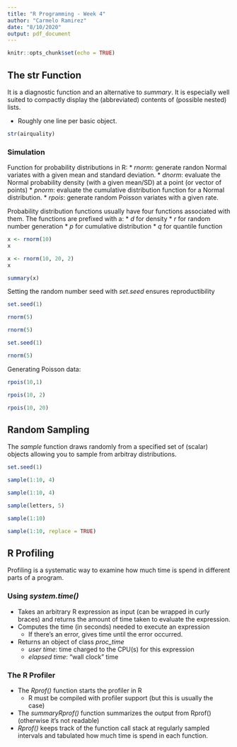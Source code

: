 ```yaml
---
title: "R Programming - Week 4"
author: "Carmelo Ramirez"
date: "8/10/2020"
output: pdf_document
---
```


```r
knitr::opts_chunk$set(echo = TRUE)
```

## The str Function

It is a diagnostic function and an alternative to _summary_. It is especially well suited to compactly display the (abbreviated) contents of (possible nested) lists.

* Roughly one line per basic object.

```R
str(airquality)
```

### Simulation

Function for probability distributions in R:
* _rnorm_: generate randon Normal variates with a given mean and standard deviation.
* _dnorm_: evaluate the Normal probability density (with a given mean/SD) at a point (or vector of points)
* _pnorm_: evaluate the cumulative distribution function for a Normal distribution.
* _rpois_: generate random Poisson variates with a given rate.

Probability distribution functions usually have four functions associated with them. The functions are prefixed with a:
* _d_ for density
* _r_ for random number generation
* _p_ for cumulative distribution
* _q_ for quantile function

```R
x <- rnorm(10)
x

x <- rnorm(10, 20, 2)
x

summary(x)
```

Setting the random number seed with _set.seed_ ensures reproductibility

```R
set.seed(1)

rnorm(5)

rnorm(5)

set.seed(1)

rnorm(5)
```

Generating Poisson data:

```R
rpois(10,1)

rpois(10, 2)

rpois(10, 20)
```

## Random Sampling

The _sample_ function draws randomly from a specified set of (scalar) objects allowing you to sample from arbitray distributions.

```R
set.seed(1)

sample(1:10, 4)

sample(1:10, 4)

sample(letters, 5)

sample(1:10)

sample(1:10, replace = TRUE)
```

## R Profiling

Profiling is a systematic way to examine how much time is spend in different parts of a program.

### Using _system.time()_

* Takes an arbitrary R expression as input (can be wrapped in curly braces) and returns the amount of time taken to evaluate the expression.
* Computes the time (in seconds) needed to execute an expression
  * If there's an error, gives time until the error occurred.
* Returns an object of class _proc_time_
  * *user time*: time charged to the CPU(s) for this expression
  * *elapsed time*: "wall clock" time
  
### The R Profiler

* The _Rprof()_ function starts the profiler in R
  * R must be compiled with profiler support (but this is usually the case)
* The _summaryRprof()_ function summarizes the output from Rprof() (otherwise it's not readable)
* _Rprof()_ keeps track of the function call stack at regularly sampled intervals and tabulated how much time is spend in each function.






